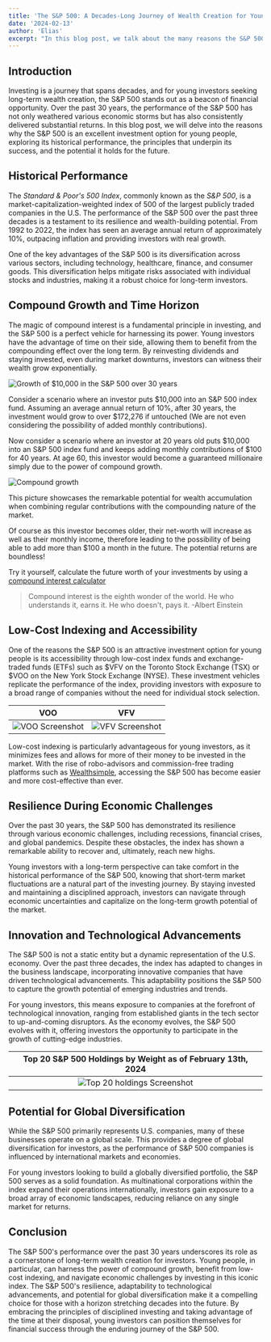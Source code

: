 ```yaml
---
title: 'The S&P 500: A Decades-Long Journey of Wealth Creation for Young Investors'
date: '2024-02-13'
author: 'Elias'
excerpt: "In this blog post, we talk about the many reasons the S&P 500 is a great investment vehicle for young investors and why investing at a young age can be a pivotal factor to one's financial success."
---
```


## Introduction

Investing is a journey that spans decades, and for young investors seeking long-term wealth creation, the S&P 500 stands out as a beacon of financial opportunity. Over the past 30 years, the performance of the S&P 500 has not only weathered various economic storms but has also consistently delivered substantial returns. In this blog post, we will delve into the reasons why the S&P 500 is an excellent investment option for young people, exploring its historical performance, the principles that underpin its success, and the potential it holds for the future.

## Historical Performance

The *Standard & Poor's 500 Index*, commonly known as the *S&P 500*, is a market-capitalization-weighted index of 500 of the largest publicly traded companies in the U.S. The performance of the S&P 500 over the past three decades is a testament to its resilience and wealth-building potential. From 1992 to 2022, the index has seen an average annual return of approximately 10%, outpacing inflation and providing investors with real growth.

One of the key advantages of the S&P 500 is its diversification across various sectors, including technology, healthcare, finance, and consumer goods. This diversification helps mitigate risks associated with individual stocks and industries, making it a robust choice for long-term investors.

## Compound Growth and Time Horizon

The magic of compound interest is a fundamental principle in investing, and the S&P 500 is a perfect vehicle for harnessing its power. Young investors have the advantage of time on their side, allowing them to benefit from the compounding effect over the long term. By reinvesting dividends and staying invested, even during market downturns, investors can witness their wealth grow exponentially.

![Growth of $10,000 in the S&P 500 over 30 years](https://cloudfront-us-east-1.images.arcpublishing.com/morningstar/TML4H2IDPRCB7DKXNFR7NRXPKU.png)

Consider a scenario where an investor puts $10,000 into an S&P 500 index fund. Assuming an average annual return of 10%, after 30 years, the investment would grow to over $172,276 if untouched (We are not even considering the possibility of added monthly contributions). 

Now consider a scenario where an investor at 20 years old puts $10,000 into an S&P 500 index fund and keeps adding monthly contributions of $100 for 40 years. At age 60, this investor would become a guaranteed millionaire simply due to the power of compound growth.

![Compound growth](https://i.imgur.com/aWApdlP.png)

This picture showcases the remarkable potential for wealth accumulation when combining regular contributions with the compounding nature of the market.

Of course as this investor becomes older, their net-worth will increase as well as their monthly income, therefore leading to the possibility of being able to add more than $100 a month in the future. The potential returns are boundless!

Try it yourself, calculate the future worth of your investments by using a [compound interest calculator](https://www.getsmarteraboutmoney.ca/calculators/compound-interest-calculator/)

> Compound interest is the eighth wonder of the world. He who understands it, earns it. He who doesn't, pays it. -Albert Einstein



## Low-Cost Indexing and Accessibility

One of the reasons the S&P 500 is an attractive investment option for young people is its accessibility through low-cost index funds and exchange-traded funds (ETFs) such as $VFV on the Toronto Stock Exchange (TSX) or $VOO on the New York Stock Exchange (NYSE). These investment vehicles replicate the performance of the index, providing investors with exposure to a broad range of companies without the need for individual stock selection.

| VOO | VFV |
|:---------:|:---------:|
| ![VOO Screenshot](https://i.imgur.com/UCKwsJl.png) | ![VFV Screenshot](https://i.imgur.com/JiKglm4.png) |

Low-cost indexing is particularly advantageous for young investors, as it minimizes fees and allows for more of their money to be invested in the market. With the rise of robo-advisors and commission-free trading platforms such as [Wealthsimple](https://www.wealthsimple.com/en-ca), accessing the S&P 500 has become easier and more cost-effective than ever.

## Resilience During Economic Challenges

Over the past 30 years, the S&P 500 has demonstrated its resilience through various economic challenges, including recessions, financial crises, and global pandemics. Despite these obstacles, the index has shown a remarkable ability to recover and, ultimately, reach new highs.

Young investors with a long-term perspective can take comfort in the historical performance of the S&P 500, knowing that short-term market fluctuations are a natural part of the investing journey. By staying invested and maintaining a disciplined approach, investors can navigate through economic uncertainties and capitalize on the long-term growth potential of the market.

## Innovation and Technological Advancements

The S&P 500 is not a static entity but a dynamic representation of the U.S. economy. Over the past three decades, the index has adapted to changes in the business landscape, incorporating innovative companies that have driven technological advancements. This adaptability positions the S&P 500 to capture the growth potential of emerging industries and trends.

For young investors, this means exposure to companies at the forefront of technological innovation, ranging from established giants in the tech sector to up-and-coming disruptors. As the economy evolves, the S&P 500 evolves with it, offering investors the opportunity to participate in the growth of cutting-edge industries.

| Top 20 S&P 500 Holdings by Weight as of February 13th, 2024 |
|:---------:|
| ![Top 20 holdings Screenshot](https://i.imgur.com/CYV07HP.png) |

## Potential for Global Diversification

While the S&P 500 primarily represents U.S. companies, many of these businesses operate on a global scale. This provides a degree of global diversification for investors, as the performance of S&P 500 companies is influenced by international markets and economies.

For young investors looking to build a globally diversified portfolio, the S&P 500 serves as a solid foundation. As multinational corporations within the index expand their operations internationally, investors gain exposure to a broad array of economic landscapes, reducing reliance on any single market for returns.

## Conclusion

The S&P 500's performance over the past 30 years underscores its role as a cornerstone of long-term wealth creation for investors. Young people, in particular, can harness the power of compound growth, benefit from low-cost indexing, and navigate economic challenges by investing in this iconic index. The S&P 500's resilience, adaptability to technological advancements, and potential for global diversification make it a compelling choice for those with a horizon stretching decades into the future. By embracing the principles of disciplined investing and taking advantage of the time at their disposal, young investors can position themselves for financial success through the enduring journey of the S&P 500.
